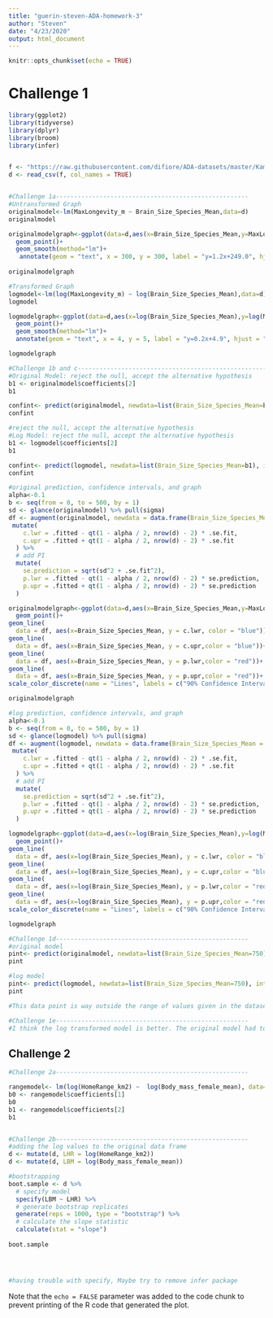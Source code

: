 ```yaml
---
title: "guerin-steven-ADA-homework-3"
author: "Steven"
date: "4/23/2020"
output: html_document
---
```


```r
knitr::opts_chunk$set(echo = TRUE)
```

# Challenge 1

```r
library(ggplot2)
library(tidyverse)
library(dplyr)
library(broom)
library(infer)


f <- "https://raw.githubusercontent.com/difiore/ADA-datasets/master/KamilarAndCooperData.csv"
d <- read_csv(f, col_names = TRUE)


#Challenge 1a-----------------------------------------------------
#Untransformed Graph
originalmodel<-lm(MaxLongevity_m ~ Brain_Size_Species_Mean,data=d)
originalmodel

originalmodelgraph<-ggplot(data=d,aes(x=Brain_Size_Species_Mean,y=MaxLongevity_m))+
  geom_point()+
  geom_smooth(method="lm")+
   annotate(geom = "text", x = 300, y = 300, label = "y=1.2x+249.0", hjust = "left")
  
originalmodelgraph

#Transformed Graph 
logmodel<-lm(log(MaxLongevity_m) ~ log(Brain_Size_Species_Mean),data=d)
logmodel

logmodelgraph<-ggplot(data=d,aes(x=log(Brain_Size_Species_Mean),y=log(MaxLongevity_m)))+
  geom_point()+
  geom_smooth(method="lm")+
  annotate(geom = "text", x = 4, y = 5, label = "y=0.2x+4.9", hjust = "left")

logmodelgraph

#Challenge 1b and c-----------------------------------------------------
#Original Model: reject the null, accept the alternative hypothesis 
b1 <- originalmodel$coefficients[2]
b1

confint<- predict(originalmodel, newdata=list(Brain_Size_Species_Mean=b1), interval="confidence", level=.90)
confint

#reject the null, accept the alternative hypothesis 
#Log Model: reject the null, accept the alternative hypothesis 
b1 <- logmodel$coefficients[2]
b1

confint<- predict(logmodel, newdata=list(Brain_Size_Species_Mean=b1), interval="confidence", level=.90)
confint

#original prediction, confidence intervals, and graph 
alpha<-0.1
b <- seq(from = 0, to = 500, by = 1)
sd <- glance(originalmodel) %>% pull(sigma)
df <- augment(originalmodel, newdata = data.frame(Brain_Size_Species_Mean = b)) %>%
 mutate(
    c.lwr = .fitted - qt(1 - alpha / 2, nrow(d) - 2) * .se.fit,
    c.upr = .fitted + qt(1 - alpha / 2, nrow(d) - 2) * .se.fit
  ) %>%
  # add PI
  mutate(
    se.prediction = sqrt(sd^2 + .se.fit^2),
    p.lwr = .fitted - qt(1 - alpha / 2, nrow(d) - 2) * se.prediction,
    p.upr = .fitted + qt(1 - alpha / 2, nrow(d) - 2) * se.prediction
  )

originalmodelgraph<-ggplot(data=d,aes(x=Brain_Size_Species_Mean,y=MaxLongevity_m))+
  geom_point()+
geom_line(
  data = df, aes(x=Brain_Size_Species_Mean, y = c.lwr, color = "blue"))+
geom_line(
  data = df, aes(x=Brain_Size_Species_Mean, y = c.upr,color = "blue"))+
geom_line(
  data = df, aes(x=Brain_Size_Species_Mean, y = p.lwr,color = "red"))+
geom_line(
  data = df, aes(x=Brain_Size_Species_Mean, y = p.upr,color = "red"))+
scale_color_discrete(name = "Lines", labels = c("90% Confidence Intervals", "90% Prediction Intervals"))

originalmodelgraph

#log prediction, confidence intervals, and graph 
alpha<-0.1
b <- seq(from = 0, to = 500, by = 1)
sd <- glance(logmodel) %>% pull(sigma)
df <- augment(logmodel, newdata = data.frame(Brain_Size_Species_Mean = b)) %>%
 mutate(
    c.lwr = .fitted - qt(1 - alpha / 2, nrow(d) - 2) * .se.fit,
    c.upr = .fitted + qt(1 - alpha / 2, nrow(d) - 2) * .se.fit
  ) %>%
  # add PI
  mutate(
    se.prediction = sqrt(sd^2 + .se.fit^2),
    p.lwr = .fitted - qt(1 - alpha / 2, nrow(d) - 2) * se.prediction,
    p.upr = .fitted + qt(1 - alpha / 2, nrow(d) - 2) * se.prediction
  )

logmodelgraph<-ggplot(data=d,aes(x=log(Brain_Size_Species_Mean),y=log(MaxLongevity_m)))+
  geom_point()+
geom_line(
  data = df, aes(x=log(Brain_Size_Species_Mean), y = c.lwr, color = "blue"))+
geom_line(
  data = df, aes(x=log(Brain_Size_Species_Mean), y = c.upr,color = "blue"))+
geom_line(
  data = df, aes(x=log(Brain_Size_Species_Mean), y = p.lwr,color = "red"))+
geom_line(
  data = df, aes(x=log(Brain_Size_Species_Mean), y = p.upr,color = "red"))+
scale_color_discrete(name = "Lines", labels = c("90% Confidence Intervals", "90% Prediction Intervals"))

logmodelgraph

#Challenge 1d-----------------------------------------------------
#original model 
pint<- predict(originalmodel, newdata=list(Brain_Size_Species_Mean=750), interval="prediction", level=.90)
pint

#log model 
pint<- predict(logmodel, newdata=list(Brain_Size_Species_Mean=750), interval="prediction", level=.90)
pint

#This data point is way outside the range of values given in the dataset, and I'm assuming it's probably good to be skeptical of making estimates like this. I would still trust the value though. 

#Challenge 1e-----------------------------------------------------
#I think the log transformed model is better. The original model had too many data points at the lower end of the range of brain sizes, the log model spreads the data out more and makes it easier to see what the data looks like. 

```

## Challenge 2
```r

#Challenge 2a-----------------------------------------------------

rangemodel<- lm(log(HomeRange_km2) ~  log(Body_mass_female_mean), data=d)
b0 <- rangemodel$coefficients[1]
b0
b1 <- rangemodel$coefficients[2]
b1


#Challenge 2b-----------------------------------------------------
#adding the log values to the original data frame 
d <- mutate(d, LHR = log(HomeRange_km2))
d <- mutate(d, LBM = log(Body_mass_female_mean))

#bootstrapping 
boot.sample <- d %>%
  # specify model
  specify(LBM ~ LHR) %>%
  # generate bootstrap replicates
  generate(reps = 1000, type = "bootstrap") %>%
  # calculate the slope statistic
  calculate(stat = "slope") 
  
boot.sample




#having trouble with specify, Maybe try to remove infer package 

```

Note that the `echo = FALSE` parameter was added to the code chunk to prevent printing of the R code that generated the plot.

